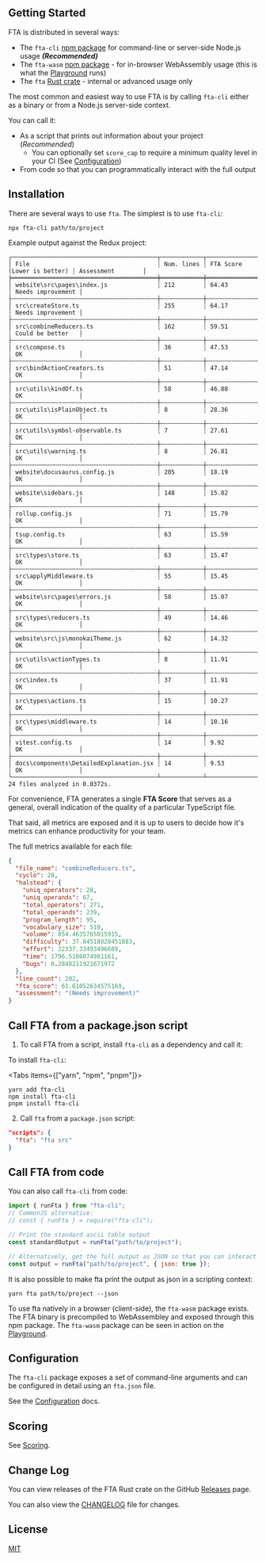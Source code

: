 
## Getting Started

FTA is distributed in several ways:

- The `fta-cli` [npm package](https://www.npmjs.com/package/fta-cli) for command-line or server-side Node.js usage _**(Recommended)**_
- The `fta-wasm` [npm package](https://www.npmjs.com/package/fta-wasm) - for in-browser WebAssembly usage (this is what the [Playground](/playground) runs)
- The `fta` [Rust crate](https://crates.io/crates/fta) - internal or advanced usage only

The most common and easiest way to use FTA is by calling `fta-cli` either as a binary or from a Node.js server-side context.

You can call it:

- As a script that prints out information about your project (_Recommended_)
  - You can optionally set `score_cap` to require a minimum quality level in your CI (See [Configuration](/docs/configuration))
- From code so that you can programmatically interact with the full output

## Installation

There are several ways to use `fta`. The simplest is to use `fta-cli`:

```
npx fta-cli path/to/project
```

Example output against the Redux project:

```
┌─────────────────────────────────────────┬────────────┬─────────────────────────────┬───────────────────┐
│ File                                    ┆ Num. lines ┆ FTA Score (Lower is better) ┆ Assessment        │
╞═════════════════════════════════════════╪════════════╪═════════════════════════════╪═══════════════════╡
│ website\src\pages\index.js              ┆ 212        ┆ 64.43                       ┆ Needs improvement │
├╌╌╌╌╌╌╌╌╌╌╌╌╌╌╌╌╌╌╌╌╌╌╌╌╌╌╌╌╌╌╌╌╌╌╌╌╌╌╌╌╌┼╌╌╌╌╌╌╌╌╌╌╌╌┼╌╌╌╌╌╌╌╌╌╌╌╌╌╌╌╌╌╌╌╌╌╌╌╌╌╌╌╌╌┼╌╌╌╌╌╌╌╌╌╌╌╌╌╌╌╌╌╌╌┤
│ src\createStore.ts                      ┆ 255        ┆ 64.17                       ┆ Needs improvement │
├╌╌╌╌╌╌╌╌╌╌╌╌╌╌╌╌╌╌╌╌╌╌╌╌╌╌╌╌╌╌╌╌╌╌╌╌╌╌╌╌╌┼╌╌╌╌╌╌╌╌╌╌╌╌┼╌╌╌╌╌╌╌╌╌╌╌╌╌╌╌╌╌╌╌╌╌╌╌╌╌╌╌╌╌┼╌╌╌╌╌╌╌╌╌╌╌╌╌╌╌╌╌╌╌┤
│ src\combineReducers.ts                  ┆ 162        ┆ 59.51                       ┆ Could be better   │
├╌╌╌╌╌╌╌╌╌╌╌╌╌╌╌╌╌╌╌╌╌╌╌╌╌╌╌╌╌╌╌╌╌╌╌╌╌╌╌╌╌┼╌╌╌╌╌╌╌╌╌╌╌╌┼╌╌╌╌╌╌╌╌╌╌╌╌╌╌╌╌╌╌╌╌╌╌╌╌╌╌╌╌╌┼╌╌╌╌╌╌╌╌╌╌╌╌╌╌╌╌╌╌╌┤
│ src\compose.ts                          ┆ 36         ┆ 47.53                       ┆ OK                │
├╌╌╌╌╌╌╌╌╌╌╌╌╌╌╌╌╌╌╌╌╌╌╌╌╌╌╌╌╌╌╌╌╌╌╌╌╌╌╌╌╌┼╌╌╌╌╌╌╌╌╌╌╌╌┼╌╌╌╌╌╌╌╌╌╌╌╌╌╌╌╌╌╌╌╌╌╌╌╌╌╌╌╌╌┼╌╌╌╌╌╌╌╌╌╌╌╌╌╌╌╌╌╌╌┤
│ src\bindActionCreators.ts               ┆ 51         ┆ 47.14                       ┆ OK                │
├╌╌╌╌╌╌╌╌╌╌╌╌╌╌╌╌╌╌╌╌╌╌╌╌╌╌╌╌╌╌╌╌╌╌╌╌╌╌╌╌╌┼╌╌╌╌╌╌╌╌╌╌╌╌┼╌╌╌╌╌╌╌╌╌╌╌╌╌╌╌╌╌╌╌╌╌╌╌╌╌╌╌╌╌┼╌╌╌╌╌╌╌╌╌╌╌╌╌╌╌╌╌╌╌┤
│ src\utils\kindOf.ts                     ┆ 58         ┆ 46.88                       ┆ OK                │
├╌╌╌╌╌╌╌╌╌╌╌╌╌╌╌╌╌╌╌╌╌╌╌╌╌╌╌╌╌╌╌╌╌╌╌╌╌╌╌╌╌┼╌╌╌╌╌╌╌╌╌╌╌╌┼╌╌╌╌╌╌╌╌╌╌╌╌╌╌╌╌╌╌╌╌╌╌╌╌╌╌╌╌╌┼╌╌╌╌╌╌╌╌╌╌╌╌╌╌╌╌╌╌╌┤
│ src\utils\isPlainObject.ts              ┆ 8          ┆ 28.36                       ┆ OK                │
├╌╌╌╌╌╌╌╌╌╌╌╌╌╌╌╌╌╌╌╌╌╌╌╌╌╌╌╌╌╌╌╌╌╌╌╌╌╌╌╌╌┼╌╌╌╌╌╌╌╌╌╌╌╌┼╌╌╌╌╌╌╌╌╌╌╌╌╌╌╌╌╌╌╌╌╌╌╌╌╌╌╌╌╌┼╌╌╌╌╌╌╌╌╌╌╌╌╌╌╌╌╌╌╌┤
│ src\utils\symbol-observable.ts          ┆ 7          ┆ 27.61                       ┆ OK                │
├╌╌╌╌╌╌╌╌╌╌╌╌╌╌╌╌╌╌╌╌╌╌╌╌╌╌╌╌╌╌╌╌╌╌╌╌╌╌╌╌╌┼╌╌╌╌╌╌╌╌╌╌╌╌┼╌╌╌╌╌╌╌╌╌╌╌╌╌╌╌╌╌╌╌╌╌╌╌╌╌╌╌╌╌┼╌╌╌╌╌╌╌╌╌╌╌╌╌╌╌╌╌╌╌┤
│ src\utils\warning.ts                    ┆ 8          ┆ 26.81                       ┆ OK                │
├╌╌╌╌╌╌╌╌╌╌╌╌╌╌╌╌╌╌╌╌╌╌╌╌╌╌╌╌╌╌╌╌╌╌╌╌╌╌╌╌╌┼╌╌╌╌╌╌╌╌╌╌╌╌┼╌╌╌╌╌╌╌╌╌╌╌╌╌╌╌╌╌╌╌╌╌╌╌╌╌╌╌╌╌┼╌╌╌╌╌╌╌╌╌╌╌╌╌╌╌╌╌╌╌┤
│ website\docusaurus.config.js            ┆ 205        ┆ 18.19                       ┆ OK                │
├╌╌╌╌╌╌╌╌╌╌╌╌╌╌╌╌╌╌╌╌╌╌╌╌╌╌╌╌╌╌╌╌╌╌╌╌╌╌╌╌╌┼╌╌╌╌╌╌╌╌╌╌╌╌┼╌╌╌╌╌╌╌╌╌╌╌╌╌╌╌╌╌╌╌╌╌╌╌╌╌╌╌╌╌┼╌╌╌╌╌╌╌╌╌╌╌╌╌╌╌╌╌╌╌┤
│ website\sidebars.js                     ┆ 148        ┆ 15.82                       ┆ OK                │
├╌╌╌╌╌╌╌╌╌╌╌╌╌╌╌╌╌╌╌╌╌╌╌╌╌╌╌╌╌╌╌╌╌╌╌╌╌╌╌╌╌┼╌╌╌╌╌╌╌╌╌╌╌╌┼╌╌╌╌╌╌╌╌╌╌╌╌╌╌╌╌╌╌╌╌╌╌╌╌╌╌╌╌╌┼╌╌╌╌╌╌╌╌╌╌╌╌╌╌╌╌╌╌╌┤
│ rollup.config.js                        ┆ 71         ┆ 15.79                       ┆ OK                │
├╌╌╌╌╌╌╌╌╌╌╌╌╌╌╌╌╌╌╌╌╌╌╌╌╌╌╌╌╌╌╌╌╌╌╌╌╌╌╌╌╌┼╌╌╌╌╌╌╌╌╌╌╌╌┼╌╌╌╌╌╌╌╌╌╌╌╌╌╌╌╌╌╌╌╌╌╌╌╌╌╌╌╌╌┼╌╌╌╌╌╌╌╌╌╌╌╌╌╌╌╌╌╌╌┤
│ tsup.config.ts                          ┆ 63         ┆ 15.59                       ┆ OK                │
├╌╌╌╌╌╌╌╌╌╌╌╌╌╌╌╌╌╌╌╌╌╌╌╌╌╌╌╌╌╌╌╌╌╌╌╌╌╌╌╌╌┼╌╌╌╌╌╌╌╌╌╌╌╌┼╌╌╌╌╌╌╌╌╌╌╌╌╌╌╌╌╌╌╌╌╌╌╌╌╌╌╌╌╌┼╌╌╌╌╌╌╌╌╌╌╌╌╌╌╌╌╌╌╌┤
│ src\types\store.ts                      ┆ 63         ┆ 15.47                       ┆ OK                │
├╌╌╌╌╌╌╌╌╌╌╌╌╌╌╌╌╌╌╌╌╌╌╌╌╌╌╌╌╌╌╌╌╌╌╌╌╌╌╌╌╌┼╌╌╌╌╌╌╌╌╌╌╌╌┼╌╌╌╌╌╌╌╌╌╌╌╌╌╌╌╌╌╌╌╌╌╌╌╌╌╌╌╌╌┼╌╌╌╌╌╌╌╌╌╌╌╌╌╌╌╌╌╌╌┤
│ src\applyMiddleware.ts                  ┆ 55         ┆ 15.45                       ┆ OK                │
├╌╌╌╌╌╌╌╌╌╌╌╌╌╌╌╌╌╌╌╌╌╌╌╌╌╌╌╌╌╌╌╌╌╌╌╌╌╌╌╌╌┼╌╌╌╌╌╌╌╌╌╌╌╌┼╌╌╌╌╌╌╌╌╌╌╌╌╌╌╌╌╌╌╌╌╌╌╌╌╌╌╌╌╌┼╌╌╌╌╌╌╌╌╌╌╌╌╌╌╌╌╌╌╌┤
│ website\src\pages\errors.js             ┆ 58         ┆ 15.07                       ┆ OK                │
├╌╌╌╌╌╌╌╌╌╌╌╌╌╌╌╌╌╌╌╌╌╌╌╌╌╌╌╌╌╌╌╌╌╌╌╌╌╌╌╌╌┼╌╌╌╌╌╌╌╌╌╌╌╌┼╌╌╌╌╌╌╌╌╌╌╌╌╌╌╌╌╌╌╌╌╌╌╌╌╌╌╌╌╌┼╌╌╌╌╌╌╌╌╌╌╌╌╌╌╌╌╌╌╌┤
│ src\types\reducers.ts                   ┆ 49         ┆ 14.46                       ┆ OK                │
├╌╌╌╌╌╌╌╌╌╌╌╌╌╌╌╌╌╌╌╌╌╌╌╌╌╌╌╌╌╌╌╌╌╌╌╌╌╌╌╌╌┼╌╌╌╌╌╌╌╌╌╌╌╌┼╌╌╌╌╌╌╌╌╌╌╌╌╌╌╌╌╌╌╌╌╌╌╌╌╌╌╌╌╌┼╌╌╌╌╌╌╌╌╌╌╌╌╌╌╌╌╌╌╌┤
│ website\src\js\monokaiTheme.js          ┆ 62         ┆ 14.32                       ┆ OK                │
├╌╌╌╌╌╌╌╌╌╌╌╌╌╌╌╌╌╌╌╌╌╌╌╌╌╌╌╌╌╌╌╌╌╌╌╌╌╌╌╌╌┼╌╌╌╌╌╌╌╌╌╌╌╌┼╌╌╌╌╌╌╌╌╌╌╌╌╌╌╌╌╌╌╌╌╌╌╌╌╌╌╌╌╌┼╌╌╌╌╌╌╌╌╌╌╌╌╌╌╌╌╌╌╌┤
│ src\utils\actionTypes.ts                ┆ 8          ┆ 11.91                       ┆ OK                │
├╌╌╌╌╌╌╌╌╌╌╌╌╌╌╌╌╌╌╌╌╌╌╌╌╌╌╌╌╌╌╌╌╌╌╌╌╌╌╌╌╌┼╌╌╌╌╌╌╌╌╌╌╌╌┼╌╌╌╌╌╌╌╌╌╌╌╌╌╌╌╌╌╌╌╌╌╌╌╌╌╌╌╌╌┼╌╌╌╌╌╌╌╌╌╌╌╌╌╌╌╌╌╌╌┤
│ src\index.ts                            ┆ 37         ┆ 11.91                       ┆ OK                │
├╌╌╌╌╌╌╌╌╌╌╌╌╌╌╌╌╌╌╌╌╌╌╌╌╌╌╌╌╌╌╌╌╌╌╌╌╌╌╌╌╌┼╌╌╌╌╌╌╌╌╌╌╌╌┼╌╌╌╌╌╌╌╌╌╌╌╌╌╌╌╌╌╌╌╌╌╌╌╌╌╌╌╌╌┼╌╌╌╌╌╌╌╌╌╌╌╌╌╌╌╌╌╌╌┤
│ src\types\actions.ts                    ┆ 15         ┆ 10.27                       ┆ OK                │
├╌╌╌╌╌╌╌╌╌╌╌╌╌╌╌╌╌╌╌╌╌╌╌╌╌╌╌╌╌╌╌╌╌╌╌╌╌╌╌╌╌┼╌╌╌╌╌╌╌╌╌╌╌╌┼╌╌╌╌╌╌╌╌╌╌╌╌╌╌╌╌╌╌╌╌╌╌╌╌╌╌╌╌╌┼╌╌╌╌╌╌╌╌╌╌╌╌╌╌╌╌╌╌╌┤
│ src\types\middleware.ts                 ┆ 14         ┆ 10.16                       ┆ OK                │
├╌╌╌╌╌╌╌╌╌╌╌╌╌╌╌╌╌╌╌╌╌╌╌╌╌╌╌╌╌╌╌╌╌╌╌╌╌╌╌╌╌┼╌╌╌╌╌╌╌╌╌╌╌╌┼╌╌╌╌╌╌╌╌╌╌╌╌╌╌╌╌╌╌╌╌╌╌╌╌╌╌╌╌╌┼╌╌╌╌╌╌╌╌╌╌╌╌╌╌╌╌╌╌╌┤
│ vitest.config.ts                        ┆ 14         ┆ 9.92                        ┆ OK                │
├╌╌╌╌╌╌╌╌╌╌╌╌╌╌╌╌╌╌╌╌╌╌╌╌╌╌╌╌╌╌╌╌╌╌╌╌╌╌╌╌╌┼╌╌╌╌╌╌╌╌╌╌╌╌┼╌╌╌╌╌╌╌╌╌╌╌╌╌╌╌╌╌╌╌╌╌╌╌╌╌╌╌╌╌┼╌╌╌╌╌╌╌╌╌╌╌╌╌╌╌╌╌╌╌┤
│ docs\components\DetailedExplanation.jsx ┆ 14         ┆ 9.53                        ┆ OK                │
└─────────────────────────────────────────┴────────────┴─────────────────────────────┴───────────────────┘
24 files analyzed in 0.0372s.
```

For convenience, FTA generates a single <strong>FTA Score</strong> that serves as a general, overall indication of the quality of a particular TypeScript file.

That said, all metrics are exposed and it is up to users to decide how it's metrics can enhance productivity for your team.

The full metrics available for each file:

```json
{
  "file_name": "combineReducers.ts",
  "cyclo": 28,
  "halstead": {
    "uniq_operators": 28,
    "uniq_operands": 67,
    "total_operators": 271,
    "total_operands": 239,
    "program_length": 95,
    "vocabulary_size": 510,
    "volume": 854.4635765015915,
    "difficulty": 37.84518828451883,
    "effort": 32337.33493496609,
    "time": 1796.5186074981161,
    "bugs": 0.2848211921671972
  },
  "line_count": 202,
  "fta_score": 61.61052634575169,
  "assessment": "(Needs improvement)"
}
```

## Call FTA from a package.json script

1. To call FTA from a script, install `fta-cli` as a dependency and call it:

To install `fta-cli`:

<Tabs items={["yarn", "npm", "pnpm"]}>
  <Tab>
    <div>`yarn add fta-cli`</div>
  </Tab>
  <Tab>
    <div>`npm install fta-cli`</div>
  </Tab>
  <Tab>
    <div>`pnpm install fta-cli`</div>
  </Tab>
</Tabs>

2. Call `fta` from a `package.json` script:

```json
"scripts": {
  "fta": "fta src"
}
```

## Call FTA from code

You can also call `fta-cli` from code:

```javascript
import { runFta } from "fta-cli";
// CommonJS alternative:
// const { runFta } = require("fta-cli");

// Print the standard ascii table output
const standardOutput = runFta("path/to/project");

// Alternatively, get the full output as JSON so that you can interact with it
const output = runFta("path/to/project", { json: true });
```

It is also possible to make fta print the output as json in a scripting context:

```
yarn fta path/to/project --json
```

To use fta natively in a browser (client-side), the `fta-wasm` package exists. The FTA binary is precompiled to WebAssembley and exposed through this npm package. The `fta-wasm` package can be seen in action on the [Playground](/playground).

## Configuration

The `fta-cli` package exposes a set of command-line arguments and can be configured in detail using an `fta.json` file.

See the [Configuration](/docs/configuration) docs.

## Scoring

See [Scoring](/docs/scoring).

## Change Log

You can view releases of the FTA Rust crate on the GitHub [Releases](https://github.com/sgb-io/fta/releases) page.

You can also view the [CHANGELOG](https://github.com/sgb-io/fta/blob/main/CHANGELOG.md) file for changes.

## License

[MIT](LICENSE.md)
